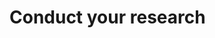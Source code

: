 # Conduct your research <i class="fa-solid fa-microscope"></i> <i class="fa-light fa-microscope"></i>
